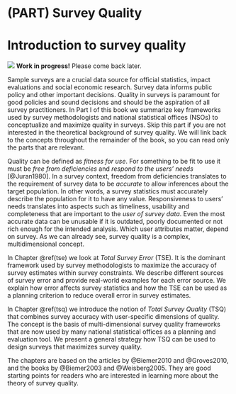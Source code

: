 
# (PART) Survey Quality {-}

# Introduction to survey quality 
:::: { .warn}
<img src="images/warning.svg" class="svg-inline"/> **Work in progress!** Please come back later.  
::::

Sample surveys are a crucial data source for official statistics, impact evaluations and social economic research. Survey data informs public policy and other important decisions. Quality in surveys is paramount for good policies and sound decisions and should be the aspiration of all survey practitioners. In Part I of this book we summarize key frameworks used by survey methodologists and national statistical offices (NSOs) to conceptualize and maximize quality in surveys. Skip this part if you are not interested in the theoretical background of survey quality. We will link back to the concepts throughout the remainder of the book, so you can read only the parts that are relevant.

Quality can be defined as *fitness for use*. For something to be fit to use it must be *free from deficiencies* and *respond to the users' needs*  [@Juran1980]. In a survey context, freedom from deficiencies translates to the requirement of survey data to be *accurate* to allow inferences about the target population. In other words, a survey statistics must accurately describe the population for it to have any value. Responsiveness to users' needs translates into aspects such as timeliness, usability and completeness that are important to the *user of survey data*. Even the most accurate data can be unusable if it is outdated, poorly documented or not rich enough for the intended analysis. Which user attributes matter, depend on survey. As we can already see, survey quality is a complex, multidimensional concept.

In Chapter \@ref(tse) we look at *Total Survey Error* (TSE). It is the dominant framework used by survey methodologists to maximize the accuracy of survey estimates within survey constraints. We describe different sources of survey error and provide real-world examples for each error source. We explain how error affects survey statistics and how the TSE can be used as a planning criterion to reduce overall error in survey estimates.

In Chapter \@ref(tsq) we introduce the notion of *Total Survey Quality* (TSQ) that combines survey accuracy with user-specific dimensions of quality. The concept is the basis of  multi-dimensional survey quality frameworks that are now used by many national statistical offices as a planning and evaluation tool. We present a general strategy how TSQ can be used to design surveys that maximizes survey quality.

The chapters are based on the articles by @Biemer2010 and @Groves2010, and the books by @Biemer2003 and @Weisberg2005. They are good starting points for readers who are interested in learning more about the theory of survey quality.

